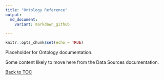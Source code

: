 ```yaml
---
title: "Ontology Reference"
output:
  md_document:
    variant: markdown_github

---
```


```r
knitr::opts_chunk$set(echo = TRUE)
```

Placeholder for Ontology documentation.

Some content likely to move here from the Data Sources documentation.



[Back to TOC](TableOfContent.md)